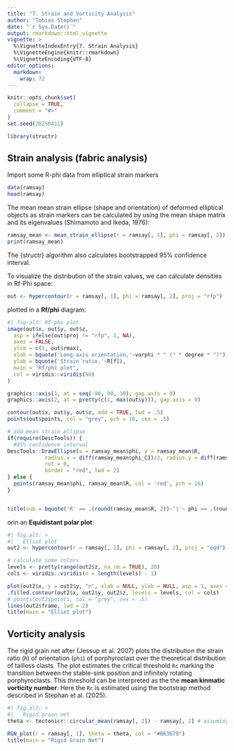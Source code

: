 ```yaml
---
title: "7. Strain and Vorticity Analysis"
author: "Tobias Stephan"
date: "`r Sys.Date()`"
output: rmarkdown::html_vignette
vignette: >
  %\VignetteIndexEntry{7. Strain Analysis}
  %\VignetteEngine{knitr::rmarkdown}
  %\VignetteEncoding{UTF-8}
editor_options: 
  markdown: 
    wrap: 72
---
```


```r
knitr::opts_chunk$set(
  collapse = TRUE,
  comment = "#>"
)
set.seed(20250411)
```

```r
library(structr)
```

## Strain analysis (fabric analysis)

Import some R-phi data from elliptical strain markers
```r
data(ramsay)
head(ramsay)
```

The mean mean strain ellipse (shape and orientation) of deformed elliptical objects as strain markers can be calculated by using the mean shape matrix and its eigenvalues (Shimamoto and Ikeda, 1976):

```r
ramsay_mean <- mean_strain_ellipse(r = ramsay[, 1], phi = ramsay[, 2])
print(ramsay_mean)
```
The {structr} algorithm also calculates bootstrapped 95% confidence interval.


To visualize the distribution of the strain values, we  can calculate densities in Rf-Phi space:
```r
out <- hypercontour(r = ramsay[, 1], phi = ramsay[, 2], proj = "rfp")
```


plotted in a **Rf/phi** diagram:
```r
#| fig-alt: Rf-phi plot
image(out$x, out$y, out$z,
  asp = ifelse(out$proj != "rfp", 1, NA),
  axes = FALSE,
  ylim = c(1, out$rmax),
  xlab = bquote('Long-axis orientation,'~varphi * " (" * degree * ")"), 
  ylab = bquote('Strain ratio,'~R[f]),
  main = "Rf/phi plot",
  col = viridis::viridis(50)
)

graphics::axis(1, at = seq(-90, 90, 30), gap.axis = 0)
graphics::axis(2, at = pretty(c(1, max(out$y))), gap.axis = 0)

contour(out$x, out$y, out$z, add = TRUE, lwd = .5)
points(out$points, col = "grey", pch = 16, cex = .5)

# add mean strain ellipse
if(require(DescTools)) {
  #95% confidence interval
DescTools::DrawEllipse(x = ramsay_mean$phi, y = ramsay_mean$R, 
            radius.x = diff(ramsay_mean$phi_CI)/2, radius.y = diff(ramsay_mean$R_CI)/2, 
            rot = 0, 
            border = "red", lwd = 2)
} else {
  points(ramsay_mean$phi, ramsay_mean$R, col = 'red', pch = 16)
}


title(sub = bquote('R' == .(round(ramsay_mean$R, 2))~'|'~ phi == .(round(ramsay_mean$phi, 2))*degree))
```

orin an **Equidistant polar plot**:
```r
#| fig.alt: >
#|   Elliot plot
out2 <- hypercontour(r = ramsay[, 1], phi = ramsay[, 2], proj = "eqd")

# calculate some colors
levels <- pretty(range(out2$z, na.rm = TRUE), 20)
cols <- viridis::viridis(n = length(levels) - 1)

plot(out2$x, y = out2$y, "n", xlab = NULL, ylab = NULL, asp = 1, axes = FALSE, ann = FALSE)
.filled.contour(out2$x, out2$y, out2$z, levels = levels, col = cols)
# points(out2$points, col = "grey", cex = .5)
lines(out2$frame, lwd = 2)
title(main = "Elliot plot")
```

## Vorticity analysis

The rigid grain net after (Jessup et al. 2007) plots the distribution the 
strain ratio (`R`) of orientation (`phi`) of 
porphyroclast over the theoretical distribution of tailless clasts. The plot estimates 
the critical threshold `Rc` marking the transition between the stable-sink 
position and infinitely rotating porphyroclasts. 
This threshold can be interpreted as the the **mean kinmatic vorticity number**.
Here the `Rc` is estimated using the bootstrap method described in Stephan et al. (2025).

```r
#| fig.alt: >
#|   Rigid grain net
theta <- tectonicr::circular_mean(ramsay[, 2]) - ramsay[, 2] # assuming the mean orientation resembles the foliation

RGN_plot(r = ramsay[, 1], theta = theta, col = "#B63679")
title(main = "Rigid Grain Net")
```
